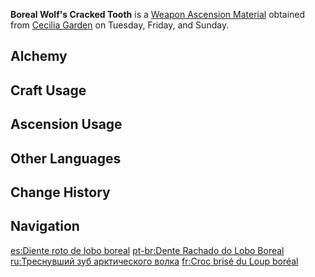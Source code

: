 {{Item Infobox
|id           = 114006
|image        = Item Boreal Wolf's Cracked Tooth.png
|type         = Weapon Ascension Materials
|invCategory  = Character Development Items
|group        = Boreal Wolf Teeth
|rarity       = 3
|description  = The life of a wolf is not without violence; broken bones or cracked teeth are nothing special.<br />Andrius found humans to be a disappointment, but believed babies to be innocent. If both the wolf pack and the adopted children chose each other, then they become a Lupical, a fated family.
|day1         = Tuesday
|day2         = Friday
|day3         = Sunday
|source1      = Cecilia Garden
|source2      = [[Alchemy]]
|source3      = [[Parametric Transformer]]
}}
'''Boreal Wolf's Cracked Tooth''' is a [[Weapon Ascension Material]] obtained from [[Cecilia Garden]] on Tuesday, Friday, and Sunday.
==Alchemy==
{{Recipe
|type = Crafting
|Boreal Wolf's Milk Tooth = 3
|Mora = 125
|sort = Boreal Wolf's Milk Tooth,Mora
}}
==Craft Usage==
{{Craft Usage}}

==Ascension Usage==
{{Ascension Usage}}

==Other Languages==
{{Other Languages
|en      = Boreal Wolf's Cracked Tooth
|zhs     = 凛风奔狼的裂齿
|zhs_rm  = Lǐnfēng Bēn Láng de Liè Chǐ
|zht     = 凜風奔狼的裂齒
|zht_rm  = Lǐnfēng Bēn Láng de Liè Chǐ
|zh_tl   = 
|ja      = 凛風奔狼の砕牙
|ja_rm   = Rinfuu Honrou no Saiga{{Assumed}}
|ja_tl   = Cracked Fang of the Cold Wind Running Wolf
|ko      = 칼바람 울프의 이빨
|ko_rm   = Kalbaram Ulpeu-ui Ippal
|ko_tl   = Tooth of Biting Wind Wolf
|es      = Diente roto de lobo boreal
|es_tl   = Broken Tooth of Boreal Wolf
|fr      = Croc brisé du Loup boréal
|fr_tl   = Boreal Wolf's Broken Fang
|ru      = Треснувший зуб арктического волка
|ru_tl   = 
|th      = Boreal Wolf's Cracked Tooth
|vi      = Răng Vỡ Sói Bão
|vi_tl   = 
|de      = Zersplitterter Zahn des borealischen Wolfs
|de_tl   = Splintered Teeth of the Boreal Wolf
|id      = Boreal Wolf's Cracked Tooth
|pt      = Dente Rachado do Lobo Boreal
|pt_tl   = 
}}

==Change History==
{{Change History|1.0}}

==Navigation==
{{Development Item Navbox|Weapon Materials}}

[[es:Diente roto de lobo boreal]]
[[pt-br:Dente Rachado do Lobo Boreal]]
[[ru:Треснувший зуб арктического волка]]
[[fr:Croc brisé du Loup boréal]]